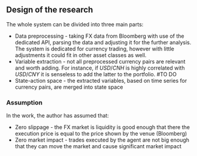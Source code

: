 ## Design of the research

The whole system can be divided into three main parts:

* Data preprocessing - taking FX data from Bloomberg with use of the dedicated API, parsing the data and adjusting
 it for the further analysis. The system is dedicated for currency trading, however with little adjustments
 it could fit in other asset classes as well.
 * Variable extraction - not all preprocessed currency pairs are relevant and worth adding. For instance, 
 if $USD/CNH$ is highly correlated with $USD/CNY$ it is senseless to add the latter to the portfolio.
 #TO DO
* State-action space - the extracted variables, based on time series for currency pairs, are merged into state space




### Assumption

In the work, the author has assumed that:

* Zero slippage - the FX market is liquidity is good enough that there the execution price is equal to the price shown by the venue (Bloomberg)
* Zero market impact - trades executed by the agent are not big enough that they can move the market and cause significant market impact